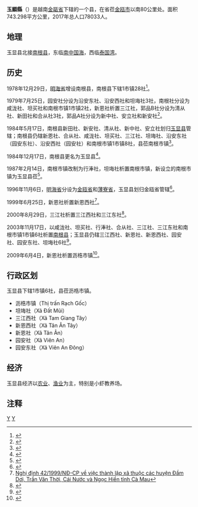 {{About|1984年由南根县更名而来的玉显县|1984年以前的同名县和2003年新设立的南根县|登瑞县|和|南根县}}
{{Infobox Settlement
|name                   = 玉显县
|settlement_type        = 县
|official_name          = 
|other_name             = 
|native_name            = {{lang|vi|Huyện Ngọc Hiển}}
|nickname               = 
|motto                  = 
|image_skyline          = Mui Ca Mau 005.JPG
|imagesize              = 
|image_caption          = 
|image_flag             = 
|flag_size              = 
|image_seal             = 
|seal_size              = 
|image_shield           = 
|shield_size            = 
|image_blank_emblem     = 
|blank_emblem_size      = 
|image_map              = {{Infobox mapframe|frame-width=250|zoom=10}}
|mapsize                = 
|map_caption            = 
|image_map1             = 
|mapsize1               = 
|map_caption1           = 
|pushpin_map            = Vietnam
|pushpin_label_position = bottom
|pushpin_map_caption    = 
|pushpin_map1           = 
|pushpin_label_position1= 
|pushpin_map_caption1   = 
|subdivision_type       = 国家
|subdivision_name       = {{flag|Vietnam}}
|subdivision_type1      = [[越南行政区划|省]]
|subdivision_name1      = [[金瓯省|金瓯省]]
|subdivision_type2      = 行政区划
|subdivision_name2      = 1市镇6社
|subdivision_type3      =
|subdivision_name3      =
|seat_type              = 县莅
|seat                   = {{link-vi|沥梏市镇|Rạch Gốc}}
|government_type        = 
|leader_title           = 
|leader_name            = 
|leader_title1          = 
|leader_name1           = 
|established_title      = 
|established_date       = 
|area_magnitude         = 
|unit_pref              = 
|area_footnotes         = 
|area_total_km2         = 735.18
|area_land_km2          = 
|area_water_km2         = 
|area_water_percent     = 
|area_urban_km2         = 
|area_metro_km2         = 
|population_as_of       = 2017年
|population_footnotes   = 
|population_note        = 
|population_total       = 78033
|population_density_km2 = auto
|population_metro             = 
|population_density_metro_km2 = 
|population_urban             = 
|population_density_urban_km2 = 
|timezone               = [[越南标准时间|越南标准时间]]
|utc_offset             = +7
|elevation_footnotes    = 
|elevation_m            = 
|coor_type              = 
|coordinates            = 
|postal_code_type       = 
|postal_code            = 
|area_code              = 
|website                = [http://ngochien.camau.gov.vn 玉显县电子信息门户网站]
|footnotes              = 
}}
'''玉顯縣'''（{{vie|v='''Huyện Ngọc Hiển'''}}）是越南[[金甌省|金甌省]]下辖的一个县，在省莅[[金瓯市|金瓯市]]以南80公里处。面积743.298平方公里，2017年总人口78033人。

==地理==
玉显县北接[[南根县|南根县]]，东临[[南中国海|南中国海]]，西临[[泰国湾|泰国湾]]。

==历史==
1978年12月29日，[[明海省|明海省]]增设南根县，南根县下辖1市镇28社<ref>{{Cite web |url=https://thuvienphapluat.vn/van-ban/Bo-may-hanh-chinh/Quyet-dinh-326-CP-phan-vach-dia-gioi-huyen-va-thi-xa-tinh-Minh-Hai/57937/noi-dung.aspx |title=Quyết định 326-CP năm 1979 phân vạch địa giới các huyện và thị xã thuộc tỉnh Minh Hải do Hội đồng Chính phủ ban hành |accessdate=2020-03-08 |archive-date=2020-04-01 |archive-url=https://web.archive.org/web/20200401164138/https://thuvienphapluat.vn/van-ban/Bo-may-hanh-chinh/Quyet-dinh-326-CP-phan-vach-dia-gioi-huyen-va-thi-xa-tinh-Minh-Hai/57937/noi-dung.aspx |dead-url=no }}</ref>。

1979年7月25日，园安社分设为沿安东社、沿安西社和坦㙁社3社，南根社分设为咸泷社、坦买社和南根市镇1市镇2社，新恩社析置三江社，郭品B社分设为清从社、新田社和合从社3社，郭品A社分设为新中社、安立社和新安社<ref>{{Cite web |url=https://thuvienphapluat.vn/van-ban/Bo-may-hanh-chinh/Quyet-dinh-275-CP-dieu-chinh-dia-gioi-xa-thi-tran-tinh-Minh-Hai-60605.aspx |title=Quyết định 275-CP năm 1979 điều chỉnh địa giới một số xã và thị trấn thuộc tỉnh Minh Hải do Hội đồng Chính phủ ban hành |accessdate=2020-03-08 |archive-date=2020-03-17 |archive-url=https://web.archive.org/web/20200317233346/https://thuvienphapluat.vn/van-ban/bo-may-hanh-chinh/Quyet-dinh-275-CP-dieu-chinh-dia-gioi-xa-thi-tran-tinh-Minh-Hai-60605.aspx |dead-url=no }}</ref>。

1984年5月17日，南根县新田社、新安社、清从社、新中社、安立社划归[[登瑞县|玉显县]]管辖；南根县仍辖新恩社、合从社、咸泷社、坦买社、三江社、坦㙁社、沿安东社（园安东社）、沿安西社（园安社）和南根市镇1市镇8社，县莅南根市镇<ref>{{Cite web |url=https://thuvienphapluat.vn/van-ban/Bo-may-hanh-chinh/Quyet-dinh-75-HDBT-phan-vach-dia-gioi-huyen-thi-xa-thuoc-tinh-Minh-Hai/43458/noi-dung.aspx |title=Quyết định 75-HĐBT năm 1984 phân vạch địa giới một số huyện, thị xã thuộc tỉnh Minh Hải do Hội đồng Bộ trưởng ban hành |accessdate=2020-03-08 |archive-date=2020-04-01 |archive-url=https://web.archive.org/web/20200401164223/https://thuvienphapluat.vn/van-ban/Bo-may-hanh-chinh/Quyet-dinh-75-HDBT-phan-vach-dia-gioi-huyen-thi-xa-thuoc-tinh-Minh-Hai/43458/noi-dung.aspx |dead-url=no }}</ref>。

1984年12月17日，南根县更名为玉显县<ref>{{Cite web |url=https://thuvienphapluat.vn/van-ban/Bo-may-hanh-chinh/Quyet-dinh-168-HDBT-doi-ten-huyen-tinh-Minh-Hai/43530/noi-dung.aspx |title=Quyết định 168-HĐBT năm 1984 về việc đổi tên một số huyện thuộc tỉnh Minh Hải do Hội đồng Bộ trưởng ban hành |accessdate=2020-03-08 |archive-date=2020-03-01 |archive-url=https://web.archive.org/web/20200301133719/https://thuvienphapluat.vn/van-ban/Bo-may-hanh-chinh/Quyet-dinh-168-HDBT-doi-ten-huyen-tinh-Minh-Hai/43530/noi-dung.aspx |dead-url=no }}</ref>。

1987年2月14日，南根市镇改制为行淎社，坦㙁社析置南根市镇，新设立的南根市镇为玉显县莅<ref>{{Cite web |url=https://thuvienphapluat.vn/van-ban/Bo-may-hanh-chinh/Quyet-dinh-33B-HDBT-dieu-chinh-dia-gioi-xa-phuong-cua-thi-xa-Bac-Lieu-ca-Mau-Cai-NuocDam-DoiNgoc-Hien-Vinh-Loi-Gia-Rai-Hong-dan-tinh-minh-hai-37289.aspx |title=Quyết định 33B-HĐBT năm 1987 về việc phân vạch, điều chỉnh địa giới hành chính một số xã, phường, thị trấn của các thị xã Bạc Liêu, cà Mau và các huyện Cái Nước, Đầm Dơi, Ngọc Hiển, Vĩnh Lợi, Giá Rai, Hồng Dân, Thới Bình, Trần Văn Thời thuộc tỉnh Minh Hải do Hội đồng Bộ trưởng ban hành |accessdate=2020-03-08 |archive-date=2020-04-01 |archive-url=https://web.archive.org/web/20200401164232/https://thuvienphapluat.vn/van-ban/Bo-may-hanh-chinh/Quyet-dinh-33B-HDBT-dieu-chinh-dia-gioi-xa-phuong-cua-thi-xa-Bac-Lieu-ca-Mau-Cai-NuocDam-DoiNgoc-Hien-Vinh-Loi-Gia-Rai-Hong-dan-tinh-minh-hai-37289.aspx |dead-url=no }}</ref>。

1996年11月6日，[[明海省|明海省]]分设为[[金瓯省|金瓯省]]和[[薄寮省|薄寮省]]，玉显县划归金瓯省管辖<ref>{{Cite web |url=https://thuvienphapluat.vn/van-ban/Bo-may-hanh-chinh/Nghi-quyet-chia-va-dieu-chinh-dia-gioi-hanh-chinh-tinh-40091.aspx |title=Nghị quyết về việc chia và điều chỉnh địa giới hành chính một số tỉnh do Quốc Hội ban hành |accessdate=2020-03-08 |archive-date=2017-08-30 |archive-url=https://web.archive.org/web/20170830234714/https://thuvienphapluat.vn/van-ban/Bo-may-hanh-chinh/Nghi-quyet-chia-va-dieu-chinh-dia-gioi-hanh-chinh-tinh-40091.aspx |dead-url=no }}</ref>。

1999年6月25日，新恩社析置新恩西社<ref>[https://thuvienphapluat.vn/van-ban/Bat-dong-san/Nghi-dinh-42-1999-ND-CP-thanh-lap-xa-thuoc-cac-huyen-Dam-Doi-Tran-Van-Thoi-Cai-Nuoc-va-Ngoc-Hien-tinh-Ca-Mau-45390.aspx Nghị định 42/1999/NĐ-CP về việc thành lập xã thuộc các huyện Đầm Dơi, Trần Văn Thời, Cái Nước và Ngọc Hiển tỉnh Cà Mau]</ref>。

2000年8月29日，三江社析置三江西社和三江东社<ref>{{Cite web |url=https://thuvienphapluat.vn/van-ban/Bo-may-hanh-chinh/Nghi-dinh-41-2000-ND-CP-chia-tach-thanh-lap-xa-thuoc-cac-huyen-Ngoc-Hien-Dam-Doi-Thoi-Binh-tinh-Ca-Mau-20856.aspx |title=Nghị định 41/2000/NĐ-CP về việc chia tách, thành lập xã thuộc các huyện Ngọc Hiển, Đầm Dơi, Thới Bình, tỉnh Cà Mau |accessdate=2020-03-08 |archive-date=2020-06-03 |archive-url=https://web.archive.org/web/20200603161959/https://thuvienphapluat.vn/van-ban/bo-may-hanh-chinh/Nghi-dinh-41-2000-ND-CP-chia-tach-thanh-lap-xa-thuoc-cac-huyen-Ngoc-Hien-Dam-Doi-Thoi-Binh-tinh-Ca-Mau-20856.aspx |dead-url=no }}</ref>。

2003年11月17日，以咸泷社、坦买社、行淎社、合从社、三江社、三江东社和南根市镇1市镇6社析置[[南根县|南根县]]；玉显县仍辖三江西社、新恩社、新恩西社、园安社、园安东社、坦㙁社6社<ref>{{Cite web |url=https://thuvienphapluat.vn/van-ban/Bat-dong-san/Nghi-dinh-138-2003-ND-CP-thanh-lap-huyen-Nam-Can-Phu-Tan-tinh-Ca-Mau-6311.aspx |title=Nghị định 138/2003/NĐ-CP về việc thành lập các huyện Năm Căn và Phú Tân, tỉnh Cà Mau |access-date=2020-03-08 |archive-url=https://web.archive.org/web/20200301083236/https://thuvienphapluat.vn/van-ban/Bat-dong-san/Nghi-dinh-138-2003-ND-CP-thanh-lap-huyen-Nam-Can-Phu-Tan-tinh-Ca-Mau-6311.aspx |archive-date=2020-03-01 |dead-url=yes }}</ref>。

2009年6月4日，新恩社析置沥梏市镇<ref>{{Cite web |url=https://thuvienphapluat.vn/van-ban/Bo-may-hanh-chinh/Nghi-quyet-24-NQ-CP-dieu-chinh-dia-gioi-hanh-chinh-xa-thanh-lap-xa-phuong-thi-tran-thuoc-huyen-U-Minh-huyen-Ngoc-Hien-va-thanh-pho-Ca-Mau-90360.aspx |title=Nghị quyết số 24/NQ-CP về việc điều chỉnh địa giới hành chính xã; thành lập xã, phường, thị trấn thuộc huyện U Minh, huyện Ngọc Hiển và thành phố Cà Mau, tỉnh Cà Mau do Chính phủ ban hành |accessdate=2020-03-08 |archive-date=2019-12-27 |archive-url=https://web.archive.org/web/20191227193714/https://thuvienphapluat.vn/van-ban/Bo-may-hanh-chinh/Nghi-quyet-24-NQ-CP-dieu-chinh-dia-gioi-hanh-chinh-xa-thanh-lap-xa-phuong-thi-tran-thuoc-huyen-U-Minh-huyen-Ngoc-Hien-va-thanh-pho-Ca-Mau-90360.aspx |dead-url=no }}</ref>。

==行政区划==
玉显县下辖1市镇6社，县莅沥梏市镇。
*沥梏市镇（Thị trấn Rạch Gốc）
*坦㙁社（Xã Đất Mũi）
*三江西社（Xã Tam Giang Tây）
*新恩西社（Xã Tân Ân Tây）
*新恩社（Xã Tân Ân）
*园安社（Xã Viên An）
*园安东社（Xã Viên An Đông）

==经济==
玉显县经济以[[农业|农业]]、[[渔业|渔业]]为主，特别是小虾教养场。

==注释==
{{reflist}}

{{金瓯省行政区划}}
{{越南九龙江三角洲之县市镇区域划分}}

[[Category:金甌省|Y]]
[[Category:越南县份|Y]]